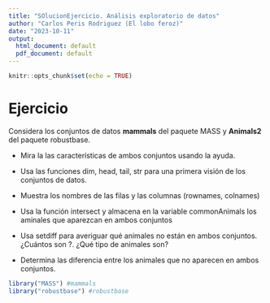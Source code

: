 ```yaml
---
title: "SOlucionEjercicio. Análisis exploratorio de datos"
author: "Carlos Peris Rodriguez (El lobo feroz)"
date: "2023-10-11"
output:
  html_document: default
  pdf_document: default
---
```


```r
knitr::opts_chunk$set(echo = TRUE)
```

# Ejercicio
Considera los conjuntos de datos **mammals** del paquete MASS y **Animals2** del paquete robustbase.

+ Mira la las características de ambos conjuntos usando la ayuda.

+ Usa las funciones dim, head, tail, str para una primera visión de los conjuntos de datos.
+ Muestra los nombres de las filas y las columnas (rownames, colnames)
+ Usa la función intersect y almacena en la variable commonAnimals los aminales que aparezcan en ambos conjuntos
+ Usa setdiff para averiguar qué animales no están en ambos conjuntos. ¿Cuántos son ?. ¿Qué tipo de animales son?
+ Determina las diferencia entre los animales que no aparecen en ambos conjuntos.

```r
library("MASS") #mammals
library("robustbase") #robustbase
```

```r

```

